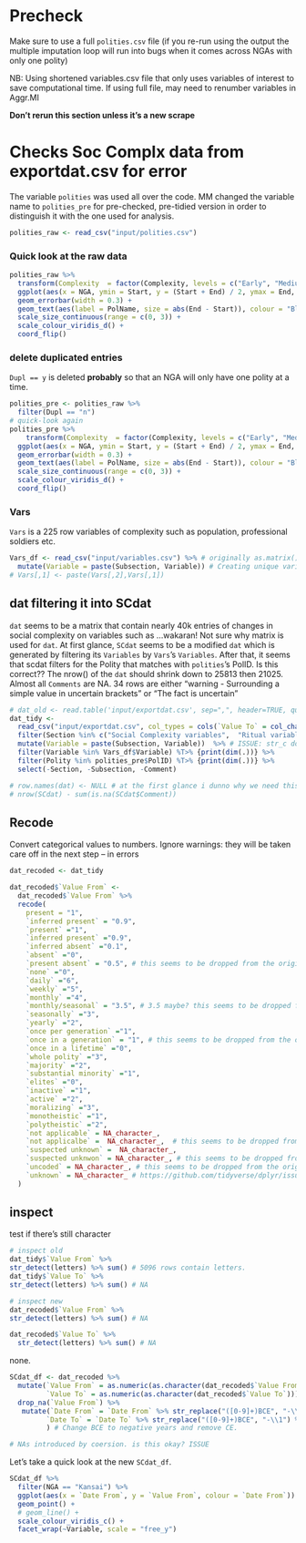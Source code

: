 # Precheck

Make sure to use a full `polities.csv` file (if you re-run using the output the multiple imputation loop will run into bugs when it comes across NGAs with only one polity)

NB: Using shortened variables.csv file that only uses variables of interest to save computational time. If using full file, may need to renumber variables in Aggr.MI

**Don't rerun this section unless it's a new scrape**
  

# Checks Soc Complx data from exportdat.csv for error

The variable `polities` was used all over the code. MM changed the variable name to `polities_pre` for pre-checked, pre-tidied version in order to distinguish it with the one used for analysis. 

```r
polities_raw <- read_csv("input/polities.csv")
```

### Quick look at the raw data

```r
polities_raw %>% 
  transform(Complexity  = factor(Complexity, levels = c("Early", "Medium", "Late"))) %>% 
  ggplot(aes(x = NGA, ymin = Start, y = (Start + End) / 2, ymax = End, colour = Complexity)) +
  geom_errorbar(width = 0.3) +
  geom_text(aes(label = PolName, size = abs(End - Start)), colour = "Black", vjust = -0.1, show.legend = FALSE) + # angle = 90
  scale_size_continuous(range = c(0, 3)) +
  scale_colour_viridis_d() +
  coord_flip()

```

### delete duplicated entries 

`Dupl == y` is deleted **probably** so that an NGA will only have one polity at a time. 

```r


polities_pre <- polities_raw %>% 
  filter(Dupl == "n")
# quick-look again
polities_pre %>% 
    transform(Complexity  = factor(Complexity, levels = c("Early", "Medium", "Late"))) %>%  # just for plot sake
  ggplot(aes(x = NGA, ymin = Start, y = (Start + End) / 2, ymax = End, colour = Complexity)) +
  geom_errorbar(width = 0.3) +
  geom_text(aes(label = PolName, size = abs(End - Start)), colour = "Black", vjust = -0.1, show.legend = FALSE) + # angle = 90
  scale_size_continuous(range = c(0, 3)) +
  scale_colour_viridis_d() +
  coord_flip()

```

### Vars


`Vars` is a 225 row variables of complexity such as population, professional soldiers etc.

```r
Vars_df <- read_csv("input/variables.csv") %>% # originally as.matrix()
  mutate(Variable = paste(Subsection, Variable)) # Creating unique variable/section combinations
# Vars[,1] <- paste(Vars[,2],Vars[,1]) 
```


## dat filtering it into SCdat

`dat` seems to be a matrix that contain nearly 40k entries of changes in social complexity on variables such as ...wakaran! 
Not sure why matrix is used for `dat`. 
At first glance, `SCdat` seems to be a modified `dat` which is generated by filtering its `Variables` by `Vars`'s `Variables`. 
After that, it seems that scdat filters for the Polity that matches with `polities`'s PolID.
Is this correct??
The nrow() of the `dat` should shrink down to 25813 then 21025. Almost all `Comments` are NA. 34 rows are either "warning - Surrounding a simple value in uncertain brackets" or "The fact is uncertain" 

```r
# dat_old <- read.table('input/exportdat.csv', sep=",", header=TRUE, quote = "", colClasses = "character")
dat_tidy <- 
  read_csv("input/exportdat.csv", col_types = cols(`Value To` = col_character())) %>%  # without col_types, returns parsing failures on row 5342, 18249, 18750. maybe col_double is more suitable? DUNNO
  filter(Section %in% c("Social Complexity variables",  "Ritual variables", "Religion and Normative Ideology"))  %>%   # Section is set in !MI.R
  mutate(Variable = paste(Subsection, Variable))  %>% # ISSUE: str_c does not work: "a" + NA = NA. 
  filter(Variable %in% Vars_df$Variable) %T>% {print(dim(.))} %>%  
  filter(Polity %in% polities_pre$PolID) %T>% {print(dim(.))} %>% 
  select(-Section, -Subsection, -Comment)

# row.names(dat) <- NULL # at the first glance i dunno why we need this... we'll get back to this ISSUE
# nrow(SCdat) - sum(is.na(SCdat$Comment))
```


## Recode

Convert categorical values to numbers. Ignore warnings: they will be taken care off in the next step -- in errors

```r

dat_recoded <- dat_tidy

dat_recoded$`Value From` <- 
  dat_recoded$`Value From` %>% 
  recode(
    present = "1", 
    `inferred present` = "0.9",
    `present` ="1",   
    `inferred present` ="0.9",   
    `inferred absent` ="0.1",   
    `absent` ="0",   
    `present absent` = "0.5", # this seems to be dropped from the original Nature script, but had to be included. not sure how to code this though. tentatively putting 0.5.
    `none` ="0",
    `daily` ="6",   
    `weekly` ="5",
    `monthly` ="4",  
    `monthly/seasonal` = "3.5", # 3.5 maybe? this seems to be dropped from the original Nature script, but had to be included.
    `seasonally` ="3",  
    `yearly` ="2",   
    `once per generation` ="1",   
    `once in a generation` = "1", # this seems to be dropped from the original Nature script, but had to be included.
    `once in a lifetime` ="0",    
    `whole polity` ="3",      
    `majority` ="2",      
    `substantial minority` ="1",      
    `elites` ="0",          
    `inactive` ="1",
    `active` ="2",          
    `moralizing` ="3",          
    `monotheistic` ="1",     
    `polytheistic` ="2",                                                     
    `not applicable` = NA_character_,      
    `not applicalbe` =  NA_character_,  # this seems to be dropped from the original Nature script, but had to be included.
    `suspected unknown` =  NA_character_,      
    `suspected unknwon` = NA_character_, # this seems to be dropped from the original Nature script, but had to be included.
    `uncoded` = NA_character_, # this seems to be dropped from the original Nature script, but had to be included.
    `unknown` = NA_character_ # https://github.com/tidyverse/dplyr/issues/3202
  )
```

## inspect

test if there's still character

```r

# inspect old
dat_tidy$`Value From` %>% 
str_detect(letters) %>% sum() # 5096 rows contain letters.
dat_tidy$`Value To` %>% 
str_detect(letters) %>% sum() # NA

# inspect new
dat_recoded$`Value From` %>% 
str_detect(letters) %>% sum() # NA

dat_recoded$`Value To` %>% 
  str_detect(letters) %>% sum() # NA

```
none.


```r
SCdat_df <- dat_recoded %>%
  mutate(`Value From` = as.numeric(as.character(dat_recoded$`Value From`)),
         `Value To` = as.numeric(as.character(dat_recoded$`Value To`))) %>%  # Convert characters "100" to `100` by `as.character() %>% as.numeric()`. not sure if this is doing fine
  drop_na(`Value From`) %>% 
   mutate(`Date From` = `Date From` %>% str_replace("([0-9]+)BCE", "-\\1") %>% str_replace("([0-9]+)CE", "\\1") %>% as.integer() , 
         `Date To` = `Date To` %>% str_replace("([0-9]+)BCE", "-\\1") %>% str_replace("([0-9]+)CE", "\\1") %>% as.integer()
         ) # Change BCE to negative years and remove CE. 

# NAs introduced by coersion. is this okay? ISSUE
```

Let's take a quick look at the new `SCdat_df`.
```r
SCdat_df %>% 
  filter(NGA == "Kansai") %>% 
  ggplot(aes(x = `Date From`, y = `Value From`, colour = `Date From`)) +
  geom_point() +
  # geom_line() +
  scale_colour_viridis_c() +
  facet_wrap(~Variable, scale = "free_y")
```

